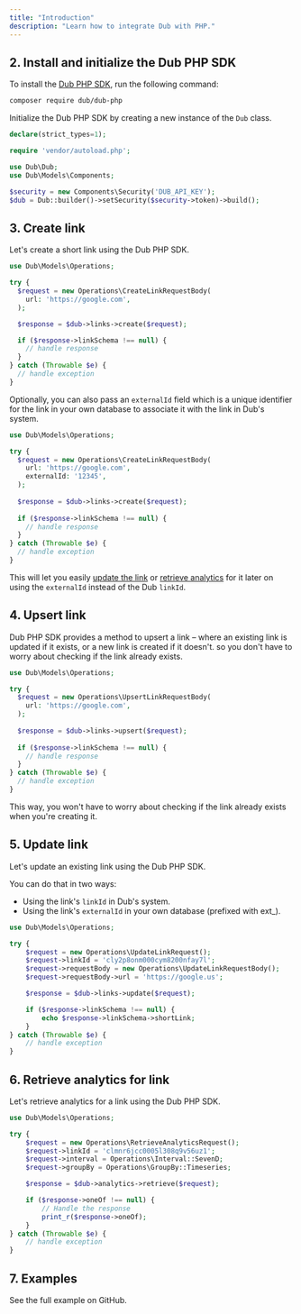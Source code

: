 ```yaml
---
title: "Introduction"
description: "Learn how to integrate Dub with PHP."
---
```



<Prerequisites />

## 2. Install and initialize the Dub PHP SDK

<Steps titleSize="h3">

<Step title="Install">

To install the [Dub PHP SDK](https://dub.co/solutions/php), run the following command:

```bash
composer require dub/dub-php
```

</Step>

<Step title="Initialize">

Initialize the Dub PHP SDK by creating a new instance of the `Dub` class.

```php index.php
declare(strict_types=1);

require 'vendor/autoload.php';

use Dub\Dub;
use Dub\Models\Components;

$security = new Components\Security('DUB_API_KEY');
$dub = Dub::builder()->setSecurity($security->token)->build();
```

</Step>

</Steps>

## 3. Create link

Let's create a short link using the Dub PHP SDK.

```php index.php
use Dub\Models\Operations;

try {
  $request = new Operations\CreateLinkRequestBody(
    url: 'https://google.com',
  );

  $response = $dub->links->create($request);

  if ($response->linkSchema !== null) {
    // handle response
  }
} catch (Throwable $e) {
  // handle exception
}
```

<Accordion title="Full list of available attributes for the Link model">
  <LinkArguments />
</Accordion>

Optionally, you can also pass an `externalId` field which is a unique identifier for the link in your own database to associate it with the link in Dub's system.

```php index.php
use Dub\Models\Operations;

try {
  $request = new Operations\CreateLinkRequestBody(
    url: 'https://google.com',
    externalId: '12345',
  );
  
  $response = $dub->links->create($request);
  
  if ($response->linkSchema !== null) {
    // handle response
  }
} catch (Throwable $e) {
  // handle exception
}
```

This will let you easily [update the link](#5-update-link) or [retrieve analytics](#6-retrieve-analytics-for-link) for it later on using the `externalId` instead of the Dub `linkId`.

## 4. Upsert link

Dub PHP SDK provides a method to upsert a link – where an existing link is updated if it exists, or a new link is created if it doesn't. so you don't have to worry about checking if the link already exists.

```php index.php
use Dub\Models\Operations;

try {
  $request = new Operations\UpsertLinkRequestBody(
    url: 'https://google.com',
  );
  
  $response = $dub->links->upsert($request);
  
  if ($response->linkSchema !== null) {
    // handle response
  }
} catch (Throwable $e) {
  // handle exception
}
```

This way, you won't have to worry about checking if the link already exists when you're creating it.

## 5. Update link

Let's update an existing link using the Dub PHP SDK.

You can do that in two ways:

- Using the link's `linkId` in Dub's system.
- Using the link's `externalId` in your own database (prefixed with ext\_).

```php index.php
use Dub\Models\Operations;

try {
    $request = new Operations\UpdateLinkRequest();
    $request->linkId = 'cly2p8onm000cym8200nfay7l';
    $request->requestBody = new Operations\UpdateLinkRequestBody();
    $request->requestBody->url = 'https://google.us';

    $response = $dub->links->update($request);

    if ($response->linkSchema !== null) {
        echo $response->linkSchema->shortLink;
    }
} catch (Throwable $e) {
    // handle exception
}
```

## 6. Retrieve analytics for link

Let's retrieve analytics for a link using the Dub PHP SDK.

```php index.php
use Dub\Models\Operations;

try {
    $request = new Operations\RetrieveAnalyticsRequest();
    $request->linkId = 'clmnr6jcc0005l308q9v56uz1';
    $request->interval = Operations\Interval::SevenD;
    $request->groupBy = Operations\GroupBy::Timeseries;

    $response = $dub->analytics->retrieve($request);

    if ($response->oneOf !== null) {
        // Handle the response
        print_r($response->oneOf);
    }
} catch (Throwable $e) {
    // handle exception
}
```

## 7. Examples

<CardGroup cols={2}>
  <Card
    title="PHP Example"
    icon="github"
    href="https://github.com/dubinc/examples/tree/main/php"
    color="#333333"
  >
    See the full example on GitHub.
  </Card>
</CardGroup>
